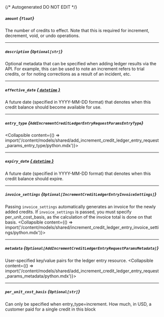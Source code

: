 {/* Autogenerated DO NOT EDIT  */}

##### `amount` *{`float`}*
The number of credits to effect. Note that this is required for increment, decrement, void, or undo operations.

---
##### `description` *{`Optional[str]`}*
Optional metadata that can be specified when adding ledger results via the API. For example, this can be used to note an increment refers to trial credits, or for noting corrections as a result of an incident, etc.

---
##### `effective_date` [*{ `datetime` }*](https://docs.python.org/3/library/datetime.html#datetime-objects)
A future date (specified in YYYY\-MM\-DD format) that denotes when this credit balance should become available for use.

---
##### `entry_type` *{`AddIncrementCreditLedgerEntryRequestParamsEntryType`}*
<Collapsible content={() => import('/content/models/shared/add_increment_credit_ledger_entry_request_params_entry_type/python.mdx')}>
</Collapsible>

---
##### `expiry_date` [*{ `datetime` }*](https://docs.python.org/3/library/datetime.html#datetime-objects)
A future date (specified in YYYY\-MM\-DD format) that denotes when this credit balance should expire.

---
##### `invoice_settings` *{`Optional[IncrementCreditLedgerEntryInvoiceSettings]`}*
Passing `invoice_settings` automatically generates an invoice for the newly added credits. If `invoice_settings` is passed, you must specify per_unit_cost_basis, as the calculation of the invoice total is done on that basis.
<Collapsible content={() => import('/content/models/shared/increment_credit_ledger_entry_invoice_settings/python.mdx')}>
</Collapsible>

---
##### `metadata` *{`Optional[AddIncrementCreditLedgerEntryRequestParamsMetadata]`}*
User\-specified key/value pairs for the ledger entry resource.
<Collapsible content={() => import('/content/models/shared/add_increment_credit_ledger_entry_request_params_metadata/python.mdx')}>
</Collapsible>

---
##### `per_unit_cost_basis` *{`Optional[str]`}*
Can only be specified when entry_type\=increment. How much, in USD, a customer paid for a single credit in this block

